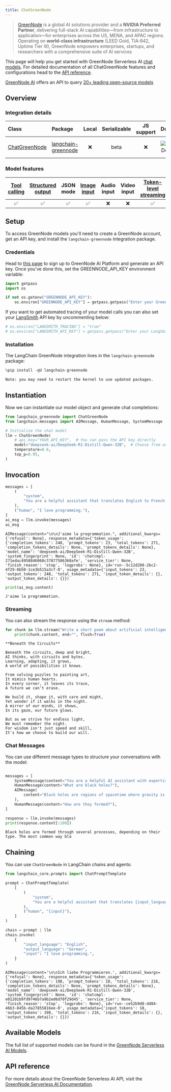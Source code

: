 ```yaml
---
title: ChatGreenNode
---
```


>[GreenNode](https://greennode.ai/) is a global AI solutions provider and a **NVIDIA Preferred Partner**, delivering full-stack AI capabilities—from infrastructure to application—for enterprises across the US, MENA, and APAC regions. Operating on **world-class infrastructure** (LEED Gold, TIA‑942, Uptime Tier III), GreenNode empowers enterprises, startups, and researchers with a comprehensive suite of AI services

This page will help you get started with GreenNode Serverless AI [chat models](/oss/langchain/models). For detailed documentation of all ChatGreenNode features and configurations head to the [API reference](https://python.langchain.com/api_reference/greennode/chat_models/langchain_greennode.chat_models.ChatGreenNode.html).

[GreenNode AI](https://greennode.ai/) offers an API to query [20+ leading open-source models](https://aiplatform.console.greennode.ai/models)

## Overview

### Integration details

| Class | Package | Local | Serializable | JS support | Downloads | Version |
| :--- | :--- | :---: | :---: |  :---: | :---: | :---: |
| [ChatGreenNode](https://python.langchain.com/api_reference/greennode/chat_models/langchain_greennode.chat_models.ChatGreenNode.html) | [langchain-greennode](https://python.langchain.com/api_reference/greennode/index.html) | ❌ | beta | ❌ | ![PyPI - Downloads](https://img.shields.io/pypi/dm/langchain-greennode?style=flat-square&label=%20) | ![PyPI - Version](https://img.shields.io/pypi/v/langchain-greennode?style=flat-square&label=%20) |

### Model features

| [Tool calling](/oss/langchain/tools) | [Structured output](/oss/langchain/structured-output) | JSON mode | [Image input](/oss/langchain/messages#multimodal) | Audio input | Video input | [Token-level streaming](/oss/langchain/streaming#llm-tokens) | Native async | [Token usage](/oss/langchain/models#token-usage) | [Logprobs](/oss/langchain/models#log-probabilities) |
| :---: | :---: | :---: | :---: |  :---: | :---: | :---: | :---: | :---: | :---: |
| ✅ | ✅ | ✅ | ✅ | ❌ | ❌ | ✅ | ✅ | ✅ | ❌ |

## Setup

To access GreenNode models you'll need to create a GreenNode account, get an API key, and install the `langchain-greennode` integration package.

### Credentials

Head to [this page](https://aiplatform.console.greennode.ai/api-keys) to sign up to GreenNode AI Platform and generate an API key. Once you've done this, set the GREENNODE_API_KEY environment variable:

```python
import getpass
import os

if not os.getenv("GREENNODE_API_KEY"):
    os.environ["GREENNODE_API_KEY"] = getpass.getpass("Enter your GreenNode API key: ")
```

If you want to get automated tracing of your model calls you can also set your [LangSmith](https://docs.smith.langchain.com/) API key by uncommenting below:

```python
# os.environ["LANGSMITH_TRACING"] = "true"
# os.environ["LANGSMITH_API_KEY"] = getpass.getpass("Enter your LangSmith API key: ")
```

### Installation

The LangChain GreenNode integration lives in the `langchain-greennode` package:

```python
%pip install -qU langchain-greennode
```

```output
Note: you may need to restart the kernel to use updated packages.
```

## Instantiation

Now we can instantiate our model object and generate chat completions:

```python
from langchain_greennode import ChatGreenNode
from langchain.messages import AIMessage, HumanMessage, SystemMessage

# Initialize the chat model
llm = ChatGreenNode(
    # api_key="YOUR_API_KEY",  # You can pass the API key directly
    model="deepseek-ai/DeepSeek-R1-Distill-Qwen-32B",  # Choose from available models
    temperature=0.6,
    top_p=0.95,
)
```

## Invocation

```python
messages = [
    (
        "system",
        "You are a helpful assistant that translates English to French. Translate the user sentence.",
    ),
    ("human", "I love programming."),
]
ai_msg = llm.invoke(messages)
ai_msg
```

```output
AIMessage(content="\n\nJ'aime la programmation.", additional_kwargs={'refusal': None}, response_metadata={'token_usage': {'completion_tokens': 248, 'prompt_tokens': 23, 'total_tokens': 271, 'completion_tokens_details': None, 'prompt_tokens_details': None}, 'model_name': 'deepseek-ai/DeepSeek-R1-Distill-Qwen-32B', 'system_fingerprint': None, 'id': 'chatcmpl-271edac4958846068c37877586368afe', 'service_tier': None, 'finish_reason': 'stop', 'logprobs': None}, id='run--5c12d208-2bc2-4f29-8b50-1ce3b515a3cf-0', usage_metadata={'input_tokens': 23, 'output_tokens': 248, 'total_tokens': 271, 'input_token_details': {}, 'output_token_details': {}})
```

```python
print(ai_msg.content)
```

```output
J'aime la programmation.
```

### Streaming

You can also stream the response using the `stream` method:

```python
for chunk in llm.stream("Write a short poem about artificial intelligence"):
    print(chunk.content, end="", flush=True)
```

```output
**Beneath the Circuits**

Beneath the circuits, deep and bright,
AI thinks, with circuits and bytes.
Learning, adapting, it grows,
A world of possibilities it knows.

From solving puzzles to painting art,
It mimics human hearts.
In every corner, it leaves its trace,
A future we can't erase.

We build it, shape it, with care and might,
Yet wonder if it walks in the night.
A mirror of our minds, it shows,
In its gaze, our future glows.

But as we strive for endless light,
We must remember the night.
For wisdom isn't just speed and skill,
It's how we choose to build our will.
```

### Chat Messages

You can use different message types to structure your conversations with the model:

```python

messages = [
    SystemMessage(content="You are a helpful AI assistant with expertise in science."),
    HumanMessage(content="What are black holes?"),
    AIMessage(
        content="Black holes are regions of spacetime where gravity is so strong that nothing, including light, can escape from them."
    ),
    HumanMessage(content="How are they formed?"),
]

response = llm.invoke(messages)
print(response.content[:100])
```

```output
Black holes are formed through several processes, depending on their type. The most common way bla
```

## Chaining

You can use `ChatGreenNode` in LangChain chains and agents:

```python
from langchain_core.prompts import ChatPromptTemplate

prompt = ChatPromptTemplate(
    [
        (
            "system",
            "You are a helpful assistant that translates {input_language} to {output_language}.",
        ),
        ("human", "{input}"),
    ]
)

chain = prompt | llm
chain.invoke(
    {
        "input_language": "English",
        "output_language": "German",
        "input": "I love programming.",
    }
)
```

```output
AIMessage(content='\n\nIch liebe Programmieren.', additional_kwargs={'refusal': None}, response_metadata={'token_usage': {'completion_tokens': 198, 'prompt_tokens': 18, 'total_tokens': 216, 'completion_tokens_details': None, 'prompt_tokens_details': None}, 'model_name': 'deepseek-ai/DeepSeek-R1-Distill-Qwen-32B', 'system_fingerprint': None, 'id': 'chatcmpl-e01201b9fd9746b7a9b2ed6d70f29d45', 'service_tier': None, 'finish_reason': 'stop', 'logprobs': None}, id='run--ce52b9d8-dd84-46b3-845b-da27855816ee-0', usage_metadata={'input_tokens': 18, 'output_tokens': 198, 'total_tokens': 216, 'input_token_details': {}, 'output_token_details': {}})
```

## Available Models

The full list of supported models can be found in the [GreenNode Serverless AI Models](https://greennode.ai/product/model-as-a-service).

## API reference

For more details about the GreenNode Serverless AI API, visit the [GreenNode Serverless AI Documentation](https://helpdesk.greennode.ai/portal/en/kb/articles/greennode-maas-api).
